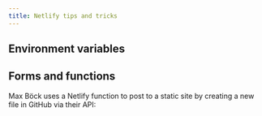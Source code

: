 ```yaml
---
title: Netlify tips and tricks
---
```


## Environment variables

<Bookmark url='https://scotch.io/@sw-yx/netlify-environment-variables-the-cheat-codes-of-the-internet' />

## Forms and functions

<Tweet url='https://twitter.com/MaOberlehner/status/1145898235099267072' />

<Bookmark url='https://css-tricks.com/using-netlify-forms-and-netlify-functions-to-build-an-email-sign-up-widget/' />

Max Böck uses a Netlify function to post to a static site by creating a new file in GitHub via their API:

<Bookmark url='https://mxb.dev/blog/indieweb-link-sharing/' />

<Tweet url='https://twitter.com/chrisbiscardi/status/1234639886105231360' />
